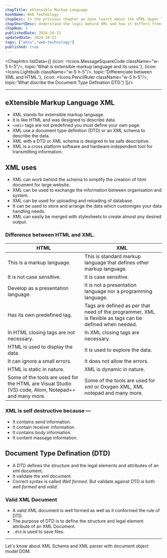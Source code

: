 ```yaml
---
chapTitle: eXtensible Markup Language
bookName: Web Technology
chapDesc: In the privious chapter we have learnt about the HTML Hyper Text Markup Language, its tags and the basic structure of html.
chapShortDesc: Understand the logic behind XML and how it differs from HTML.
chapNum: 3
publishedDate: 2024-10-13
updatedDate: 2024-10-13
tags: ["aktu","web-technology"]
published: true
---
```


<ChapIntro listData={[
  {icon: <Icons.MessageSquareCode className="w-5 h-5"/>, topic:'What is extensible markup language and its uses.'},
  {icon: <Icons.Lightbulb className="w-5 h-5"/>, topic:'Differenciate between XML and HTML.'},
  {icon: <Icons.PencilRuler className="w-5 h-5"/>, topic:'What discribe the Document Type Defination DTD.'}
]}/>

---
## eXtensible Markup Language XML
- XML stands for extensible markup language.
- it is like HTML and was designed to describe data.
- ```<xml>``` tags are not predefined you must define your own page.
- XML use a document type definition (DTD) or an XML schema to describe the data.
- XML with a DTD or XML schema is desigred to be safe descriptive.
- XML is a cross platform software and hardware independent tool for transmitting information.

## XML uses
- XML can work behind the schema to simplify the creation of html document for large website.
- XML can be used to exchange the information between organisation and system.
- XML can be used for uploading and reloading of database.
- It can be used to store and arrange the data which customiges your data handling needs.
- XML can easily be merged with stylesheets to create almost any desired output.

### Difference between HTML and XML.
| HTML  | XML   |
| ----- | ----- |
| This is a markup language. | This is standard markup language that defines other markup language. |
| It is not case sensitive. | It is case sensitive. |
| Develop as a presentation language. | It is not a presentation language nor a programming language. |
| Has its own predefined tag. | Tags are defined as per that need of the programmer, XML is flexible as tags can be defined when needed. |
| In HTML closing tags are not necessary.| In XML closing tags are necessary. |
| HTML is used to display the data. | It is used to explore the data. |
| It can ignore a small errors. | It does not allow the errors. |
| HTML is static in nature. | XML is dynamic in nature. |
| Some of the tools are used for the HTML are Visual Studio (VS) code, Atom, Notepad++ and many more. | Some of the tools are used for xml or Oxygen XML, XML notepad and many more. |

### XML is self destructive because &mdash;
- It contains send information.
- It contain receiver information.
- It contains body information.
- It content massage information.

## Document Type Defination (DTD)
- A DTD defines the structure and the legal elements and attributes of an xml document.
- It validate the xml document.
- Correct syntax is called *Well formed*. But validate against DTD is both *well formed* and *valid*.

### Valid XML Document
- A valid XML document is well formed as well as it conformed the rule of DTD.
- The purpose of DTD is to define the structure and legal element attribute of an XML Document.
- ```.dtd``` is used to save files.


---

<NextUp nextChap="6" nextChapName="XML Schema & Object Model" nextChapLink="/web-technology/xml-schema"> Let's know about XML Schema and XML parser with document object model DOM.</NextUp>
